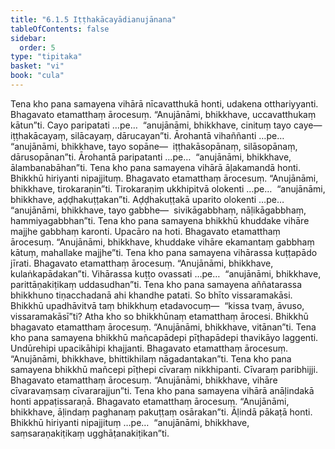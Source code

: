 ```yaml
---
title: "6.1.5 Iṭṭhakācayādianujānana"
tableOfContents: false
sidebar:
  order: 5
type: "tipitaka"
basket: "vi"
book: "cula"
---
```



<DynamicBreadcrumb />

<Division number="300" book="cula">

<Paragraph number="1292" book="cula">
Tena kho pana samayena vihārā nīcavatthukā honti, udakena otthariyyanti. Bhagavato etamatthaṃ ārocesuṃ. “Anujānāmi, bhikkhave, uccavatthukaṃ kātun”ti. Cayo paripatati …pe…  “anujānāmi, bhikkhave, cinituṃ tayo caye—  iṭṭhakācayaṃ, silācayaṃ, dārucayan”ti. Ārohantā vihaññanti …pe…  “anujānāmi, bhikkhave, tayo sopāne—  iṭṭhakāsopānaṃ, silāsopānaṃ, dārusopānan”ti. Ārohantā paripatanti …pe…  “anujānāmi, bhikkhave, ālambanabāhan”ti.
</Paragraph>

<Paragraph number="1293" book="cula">
Tena kho pana samayena vihārā āḷakamandā honti. Bhikkhū hiriyanti nipajjituṃ. Bhagavato etamatthaṃ ārocesuṃ. “Anujānāmi, bhikkhave, tirokaraṇin”ti. Tirokaraṇiṃ ukkhipitvā olokenti …pe…  “anujānāmi, bhikkhave, aḍḍhakuṭṭakan”ti. Aḍḍhakuṭṭakā uparito olokenti …pe…  “anujānāmi, bhikkhave, tayo gabbhe—  sivikāgabbhaṃ, nāḷikāgabbhaṃ, hammiyagabbhan”ti.
</Paragraph>

<Paragraph number="1294" book="cula">
Tena kho pana samayena bhikkhū khuddake vihāre majjhe gabbhaṃ karonti. Upacāro na hoti. Bhagavato etamatthaṃ ārocesuṃ. “Anujānāmi, bhikkhave, khuddake vihāre ekamantaṃ gabbhaṃ kātuṃ, mahallake majjhe”ti.
</Paragraph>

<Paragraph number="1295" book="cula">
Tena kho pana samayena vihārassa kuṭṭapādo jīrati. Bhagavato etamatthaṃ ārocesuṃ. “Anujānāmi, bhikkhave, kulaṅkapādakan”ti. Vihārassa kuṭṭo ovassati …pe…  “anujānāmi, bhikkhave, parittāṇakiṭikaṃ uddasudhan”ti.
</Paragraph>

<Paragraph number="1296" book="cula">
Tena kho pana samayena aññatarassa bhikkhuno tiṇacchadanā ahi khandhe patati. So bhīto vissaramakāsi. Bhikkhū upadhāvitvā taṃ bhikkhuṃ etadavocuṃ—  “kissa tvaṃ, āvuso, vissaramakāsī”ti? Atha kho so bhikkhūnaṃ etamatthaṃ ārocesi. Bhikkhū bhagavato etamatthaṃ ārocesuṃ. “Anujānāmi, bhikkhave, vitānan”ti.
</Paragraph>

<Paragraph number="1297" book="cula">
Tena kho pana samayena bhikkhū mañcapādepi pīṭhapādepi thavikāyo laggenti. Undūrehipi upacikāhipi khajjanti. Bhagavato etamatthaṃ ārocesuṃ. “Anujānāmi, bhikkhave, bhittikhilaṃ nāgadantakan”ti.
</Paragraph>

<Paragraph number="1298" book="cula">
Tena kho pana samayena bhikkhū mañcepi pīṭhepi cīvaraṃ nikkhipanti. Cīvaraṃ paribhijji. Bhagavato etamatthaṃ ārocesuṃ. “Anujānāmi, bhikkhave, vihāre cīvaravaṃsaṃ cīvararajjun”ti.
</Paragraph>

<Paragraph number="1299" book="cula">
Tena kho pana samayena vihārā anāḷindakā honti appaṭissaraṇā. Bhagavato etamatthaṃ ārocesuṃ. “Anujānāmi, bhikkhave, āḷindaṃ paghanaṃ pakuṭṭaṃ osārakan”ti. Āḷindā pākaṭā honti. Bhikkhū hiriyanti nipajjituṃ …pe…  “anujānāmi, bhikkhave, saṃsaraṇakiṭikaṃ ugghāṭanakiṭikan”ti.
</Paragraph>
</Division>